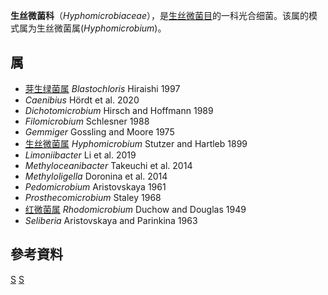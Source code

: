 {{Automatic taxobox
| taxon = Hyphomicrobiaceae
| authority = Babudieri, 1950
| type_genus = ''Hyphomicrobium''
| type_genus_authority = Stutzer and Hartleb, 1899
}}
'''生丝微菌科'''（''Hyphomicrobiaceae''），是[[生丝微菌目|生丝微菌目]]的一科光合细菌。该属的模式属为生丝微菌属(''Hyphomicrobium'')。

==属==
* [[芽生绿菌属|芽生绿菌属]] ''Blastochloris'' Hiraishi 1997
* ''Caenibius'' Hördt et al. 2020
* ''Dichotomicrobium'' Hirsch and Hoffmann 1989
* ''Filomicrobium'' Schlesner 1988
* ''Gemmiger'' Gossling and Moore 1975
* [[生丝微菌属|生丝微菌属]] ''Hyphomicrobium'' Stutzer and Hartleb 1899
* ''Limoniibacter'' Li et al. 2019
* ''Methyloceanibacter'' Takeuchi et al. 2014
* ''Methyloligella'' Doronina et al. 2014
* ''Pedomicrobium'' Aristovskaya 1961
* ''Prosthecomicrobium'' Staley 1968 
* [[红微菌属|红微菌属]] ''Rhodomicrobium'' Duchow and Douglas 1949
* ''Seliberia'' Aristovskaya and Parinkina 1963

==參考資料==
{{Reflist}}

{{Taxonbar}}
[[Category:1950年描述的分类群|S]]
[[Category:生丝微菌科|S]]